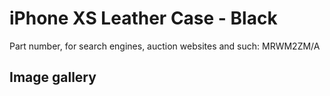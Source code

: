 # iPhone XS Leather Case - Black

Part number, for search engines, auction websites and such: MRWM2ZM/A

## Image gallery

<div style={{ width: "768px" }}>
  <GalleryComponent
    images={[
      {
        original: "/everysource/MRWM2",
        thumbnail: "/everypreview/MRWM2",
      },
      {
        original: "/everysource/MRWM2_AV1_GOLD",
        thumbnail: "/everypreview/MRWM2_AV1_GOLD",
      },
      {
        original: "/everysource/MRWM2_AV1_SILVER",
        thumbnail: "/everypreview/MRWM2_AV1_SILVER",
      },
      {
        original: "/everysource/MRWM2_AV1_SPACE_GRAY",
        thumbnail: "/everypreview/MRWM2_AV1_SPACE_GRAY",
      },
      {
        original: "/everysource/MRWM2_AV2",
        thumbnail: "/everypreview/MRWM2_AV2",
      }
    ]}
  />
</div>
